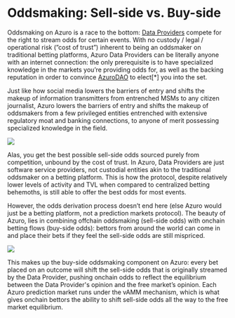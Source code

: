 
# Oddsmaking: Sell-side vs. Buy-side

Oddsmaking on Azuro is a race to the bottom: [Data Providers](/knowledge-hub/how-azuro-works/protocol-actors/data-providers) compete for the right to stream odds for certain events. With no custody / legal / operational risk (”cost of trust”) inherent to being an oddsmaker on traditional betting platforms, Azuro Data Providers can be literally anyone with an internet connection: the only prerequisite is to have specialized knowledge in the markets you’re providing odds for, as well as the backing reputation in order to convince [AzuroDAO](/knowledge-hub/azur/azuro-dao) to elect[*] you into the set.

Just like how social media lowers the barriers of entry and shifts the makeup of information transmitters from entrenched MSMs to any citizen journalist, Azuro lowers the barriers of entry and shifts the makeup of oddsmakers from a few privileged entities entrenched with extensive regulatory moat and banking connections, to anyone of merit possessing specialized knowledge in the field.

<Image
  src="/images/concepts/oddsmaking1.png"
  width={2000}
  height={700}
/>

Alas, you get the best possible sell-side odds sourced purely from competition, unbound by the cost of trust. In Azuro, Data Providers are just software service providers, not custodial entities akin to the traditional oddsmaker on a betting platform. This is how the protocol, despite relatively lower levels of activity and TVL when compared to centralized betting behemoths, is still able to offer the best odds for most events.

However, the odds derivation process doesn’t end here (else Azuro would just be a betting platform, not a prediction markets protocol). The beauty of Azuro, lies in combining offchain oddsmaking (sell-side odds) with onchain betting flows (buy-side odds): bettors from around the world can come in and place their bets if they feel the sell-side odds are still mispriced.

<Image
  src="/images/concepts/oddsmaking2.png"
  width={2000}
  height={700}
/>

This makes up the buy-side oddsmaking component on Azuro: every bet placed on an outcome will shift the sell-side odds that is originally streamed by the Data Provider, pushing onchain odds to reflect the equilibrium between the Data Provider's opinion and the free market’s opinion. Each Azuro prediction market runs under the vAMM mechanism, which is what gives onchain bettors the ability to shift sell-side odds all the way to the free market equilibrium.